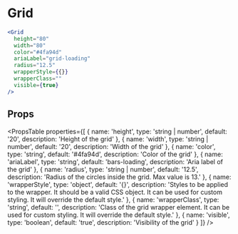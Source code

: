 ---
---


# Grid

```jsx live
<Grid
  height="80"
  width="80"
  color="#4fa94d"
  ariaLabel="grid-loading"
  radius="12.5"
  wrapperStyle={{}}
  wrapperClass=""
  visible={true}
/>
```

## Props

<PropsTable properties={[
  {
    name: 'height',
    type: 'string | number',
    default: '20',
    description: 'Height of the grid'
  },
  {
    name: 'width',
    type: 'string | number',
    default: '20',
    description: 'Width of the grid'
  },
  {
    name: 'color',
    type: 'string',
    default: '#4fa94d',
    description: 'Color of the grid'
  },
  {
    name: 'ariaLabel',
    type: 'string',
    default: 'bars-loading',
    description: 'Aria label of the grid'
  },
  {
    name: 'radius',
    type: 'string | number',
    default: '12.5',
    description: 'Radius of the circles inside the grid. Max value is 13.'
  },
  {
    name: 'wrapperStyle',
    type: 'object',
    default: '{}',
    description: 'Styles to be applied to the wrapper. It should be a valid CSS object. It can be used for custom styling. It will override the default style.'
  },
  {
    name: 'wrapperClass',
    type: 'string',
    default: '',
    description: 'Class of the grid wrapper element. It can be used for custom styling. It will override the default style.'
  },
  {
    name: 'visible',
    type: 'boolean',
    default: 'true',
    description: 'Visibility of the grid'
  }
]} />
